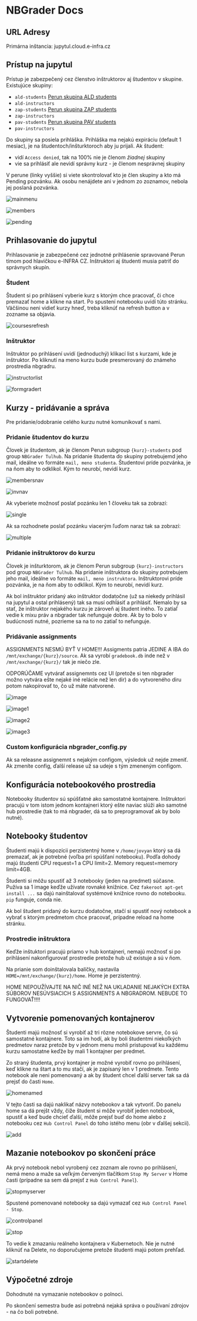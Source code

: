 
# NBGrader Docs

## URL Adresy

Primárna inštancia: jupytul.cloud.e-infra.cz

## Prístup na jupytul

Prístup je zabezpečený cez členstvo inštruktorov aj študentov v skupine. Existujúce skupiny:
- `ald-students`  [Perun skupina ALD students](https://perun.e-infra.cz/organizations/3898/groups/15920)
- `ald-instructors`
- `zap-students`  [Perun skupina ZAP students](https://perun.e-infra.cz/organizations/3898/groups/15924)
- `zap-instructors`
- `pav-students` [Perun skupina PAV students](https://perun.e-infra.cz/organizations/3898/groups/15922)
- `pav-instructors`

Do skupiny sa posiela prihláška. Prihláška ma nejakú expiráciu (default 1 mesiac), je na študentoch/inšturktoroch aby ju prijali. Ak študent:
- vidí `Access denied`, tak na 100% nie je členom *žiadnej* skupiny
- vie sa prihlásiť ale nevidí správny kurz - je členom nesprávnej skupiny

V perune (linky vyššie) si viete skontrolovať kto je člen skupiny a kto má Pending pozvánku. Ak osobu nenájdete ani v jednom zo zoznamov, nebola jej poslaná pozvánka. 

![mainmenu](/img/ceritsc/apps/nbgrader/mainmenu.png)

![members](/img/ceritsc/apps/nbgrader/members.png)

![pending](/img/ceritsc/apps/nbgrader/pending.png)


## Prihlasovanie do jupytul

Prihlasovanie je zabezpečené cez jednotné prihlásenie spravované Perun tímom pod hlavičkou e-INFRA CZ. Inštruktori aj študenti musia patriť do správnych skupín. 

### Študent

Študent si po prihlásení vyberie kurz s ktorým chce pracovať, či chce premazať home a klikne na start. Po spustení notebooku uvidí túto stránku. Väčšinou neni vidieť kurzy hneď, treba kliknúť na refresh button a v zozname sa objavia. 

![coursesrefresh](/img/ceritsc/apps/nbgrader/courses_refresh.png)

### Inštruktor

Inštruktor po prihlásení uvidí (jednoduchý) klikací list s kurzami, kde je inštruktor. Po kliknutí na meno kurzu bude presmerovaný do známeho prostredia nbgradru. 

![instructorlist](/img/ceritsc/apps/nbgrader/instructor_list.png)

![formgradert](/img/ceritsc/apps/nbgrader/formgrader.png)


## Kurzy - pridávanie a správa

Pre pridanie/odobranie celého kurzu nutné komunikovať s nami. 

### Pridanie študentov do kurzu

Človek je študentom, ak je členom Perun subgroup `{kurz}-students` pod group `NBGrader Tulhub`.  Na pridanie študenta do skupiny potrebujemd jeho mail, ideálne vo formáte `mail, meno studenta`. Študentovi príde pozvánka, je na ňom aby to odklikol. Kým to neurobí, nevidí kurz.

![membersnav](/img/ceritsc/apps/nbgrader/membersnav.png)

![invnav](/img/ceritsc/apps/nbgrader/invnav.png)

Ak vyberiete možnosť poslať pozánku len 1 človeku tak sa zobrazí:

![single](/img/ceritsc/apps/nbgrader/single.png)

Ak sa rozhodnete poslať pozánku viacerým ľuďom naraz tak sa zobrazí:

![multiple](/img/ceritsc/apps/nbgrader/multiple.png)

### Pridanie inštruktorov do kurzu

Človek je inšturktorom, ak je členom Perun subgroup `{kurz}-instructors` pod group `NBGrader Tulhub`.  Na pridanie inštruktora do skupiny potrebujem jeho mail, ideálne vo formáte `mail, meno instruktora`. Inštruktorovi príde pozvánka, je na ňom aby to odklikol. Kým to neurobí, nevidí kurz.

<Callout type="info">
Ak bol inštruktor pridaný ako inštruktor dodatočne (už sa niekedy prihlásil na jupytul a ostal prihlásený) tak sa musí odhĺásiť a prihlásiť. 
</Callout>

<Callout type="warning">
Nemalo by sa stať, že inštruktor nejakého kurzu je zároveň aj študent iného. To zatiaľ vedie k mixu práv a nbgrader tak nefunguje dobre. Ak by to bolo v budúcnosti nutné, pozrieme sa na to no zatiaľ to nefunguje.
</Callout>

### Pridávanie assignments

ASSIGNMENTS NESMÚ BYŤ V HOME!!! Assigments patria JEDINE A IBA do `/mnt/exchange/{kurz}/source`. Ak sa vyrobí `gradebook.db` inde než v  `/mnt/exchange/{kurz}/` tak je niečo zle.

ODPORÚČAME vytvárať assignemnts cez UI (pretože si ten nbgrader možno vytvára ešte nejaké iné relácie než len dir) a do vytvoreného diru potom nakopírovať to, čo už máte natvorené. 


![image](/img/ceritsc/apps/nbgrader/image.png)

![image1](/img/ceritsc/apps/nbgrader/image1.png)

![image2](/img/ceritsc/apps/nbgrader/image2.png)

![image3](/img/ceritsc/apps/nbgrader/image3.png)

### Custom konfigurácia nbgrader_config.py

Ak sa releasne assignemnt s nejakým configom, výsledok už nejde zmeniť. Ak zmeníte config, ďalší release už sa udeje s tým zmeneným configom.

## Konfigurácia notebookového prostredia

Notebooky študentov sú spúšťatné ako samostatné kontajnere. Inštruktori pracujú v tom istom jednom kontajneri ktorý ešte naviac slúži ako samotné hub prostredie (tak to má nbgrader, dá sa to preprogramovať ak by bolo nutné).
## Notebooky študentov

Študenti majú k dispozícii perzistentný home v `/home/jovyan` ktorý sa dá premazať, ak je potrebné (voľba pri spúšťaní notebooku). Podľa dohody majú študenti CPU request=1 a CPU limit=2. Memory request=memory limit=4GB.

Študenti si môžu spustiť až 3 notebooky (jeden na predmet) súčasne. Pužíva sa 1 image keďže užívate rovnaké knižnice. Cez `fakeroot apt-get install ...` sa dajú nainštalovať systémové knižnice rovno do notebooku. `pip` funguje, conda nie. 

Ak bol študent pridaný do kurzu dodatočne, stačí si spustiť nový notebook a vybrať s ktorým predmetom chce pracovať, prípadne reload na home stránku. 

### Prostredie inštruktora

Keďže inštuktori pracujú priamo v hub kontajneri, nemajú možnosť si po prihlásení nakonfigurovať prostredie pretože hub už existuje a sú v ňom. 

Na prianie som doinštalovala balíčky, nastavila `HOME=/mnt/exchange/{kurz}/home`. Home je perzistentný.

<Callout type="warning">
HOME NEPOUŽÍVAJTE NA NIČ INÉ NEŽ NA UKLADANIE NEJAKÝCH EXTRA SÚBOROV NESÚVSIACICH S ASSIGNMENTS A NBGRADROM. NEBUDE TO FUNGOVAŤ!!!! 
</Callout>

## Vytvorenie pomenovaných kontajnerov

Študenti majú možnosť si vyrobiť až tri rôzne notebokove servre, čo sú samostatné kontajnere. Toto sa im hodí, ak by boli študentmi niekoľkých predmetov naraz pretože by v jednom menu mohli pristupovať ku každému kurzu samostatne keďže by mali 1 kontajner per predmet. 

Zo straný študenta, prvý kontajner je možné vyrobiť rovno po prihlásení, keď klikne na štart a to mu stačí, ak je zapísaný len v 1 predmete. Tento notebook ale neni pomenovaný a ak by študent chcel ďalší server tak sa dá prejsť do časti `Home`.

![homenamed](/img/ceritsc/apps/nbgrader/homenamed.png)

V tejto časti sa dajú naklikať názvy notebookov a tak vytvoriť. Do panelu home sa dá prejšt vždy, čiže študent si môže vyrobiť jeden notebook, spustiť a keď bude chcieť ďalší, môže prejsť buď do home alebo z notebooku cez `Hub Control Panel` do toho istého menu (obr v ďalšej sekcii).

![add](/img/ceritsc/apps/nbgrader/add.png)

## Mazanie notebookov po skončení práce

Ak prvý notebook nebol vyrobený cez zoznam ale rovno po prihlásení, nemá meno a maže sa veľkým červeným tlačítkom `Stop My Server` v Home časti (prípadne sa sem dá prejsť z `Hub Control Panel`).

![stopmyserver](/img/ceritsc/apps/nbgrader/stopmyserver.png)

Spustené pomenované notebooky sa dajú vymazať cez `Hub Control Panel - Stop`. 

![controlpanel](/img/ceritsc/apps/nbgrader/controlpanel.png)

![stop](/img/ceritsc/apps/nbgrader/stop.png)

To vedie k zmazaniu reálneho kontajnera v Kubernetoch. Nie je nutné kliknúť na Delete, no doporučujeme pretože študenti majú potom prehľad. 

![startdelete](/img/ceritsc/apps/nbgrader/startdelete.png)

## Výpočetné zdroje

Dohodnuté na vymazanie notebookov o polnoci.

<Callout type="warning">
Po skončení semestra bude asi potrebná nejaká správa o používaní zdrojov - na čo boli potrebné.
</Callout>



